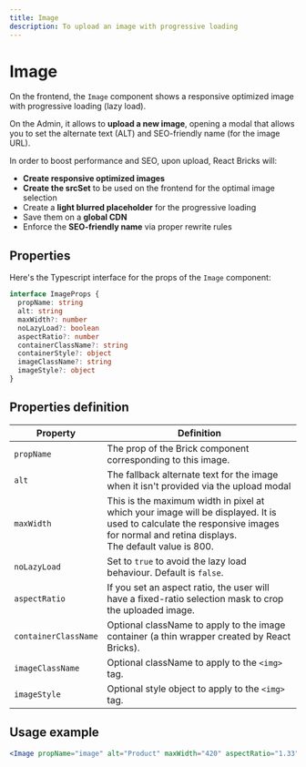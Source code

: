 ```yaml
---
title: Image
description: To upload an image with progressive loading
---
```


# Image

On the frontend, the `Image` component shows a responsive optimized image with progressive loading (lazy load).

On the Admin, it allows to **upload a new image**, opening a modal that allows you to set the alternate text (ALT) and SEO-friendly name (for the image URL).

In order to boost performance and SEO, upon upload, React Bricks will:

- **Create responsive optimized images**
- **Create the srcSet** to be used on the frontend for the optimal image selection
- Create a **light blurred placeholder** for the progressive loading
- Save them on a **global CDN**
- Enforce the **SEO-friendly name** via proper rewrite rules

## Properties

Here's the Typescript interface for the props of the `Image` component:

```ts
interface ImageProps {
  propName: string
  alt: string
  maxWidth?: number
  noLazyLoad?: boolean
  aspectRatio?: number
  containerClassName?: string
  containerStyle?: object
  imageClassName?: string
  imageStyle?: object
}
```

## Properties definition

| Property             | Definition                                                                                                                                                                             |
| -------------------- | -------------------------------------------------------------------------------------------------------------------------------------------------------------------------------------- |
| `propName`           | The prop of the Brick component corresponding to this image.                                                                                                                           |
| `alt`                | The fallback alternate text for the image when it isn't provided via the upload modal                                                                                                  |
| `maxWidth`           | This is the maximum width in pixel at which your image will be displayed. It is used to calculate the responsive images for normal and retina displays.<br />The default value is 800. |
| `noLazyLoad`         | Set to `true` to avoid the lazy load behaviour. Default is `false`.                                                                                                                    |
| `aspectRatio`        | If you set an aspect ratio, the user will have a fixed-ratio selection mask to crop the uploaded image.                                                                                |
| `containerClassName` | Optional className to apply to the image container (a thin wrapper created by React Bricks).                                                                                           |
| `imageClassName`     | Optional className to apply to the `<img>` tag.                                                                                                                                        |
| `imageStyle`         | Optional style object to apply to the `<img>` tag.                                                                                                                                     |

## Usage example

```jsx
<Image propName="image" alt="Product" maxWidth="420" aspectRatio="1.33" />
```
